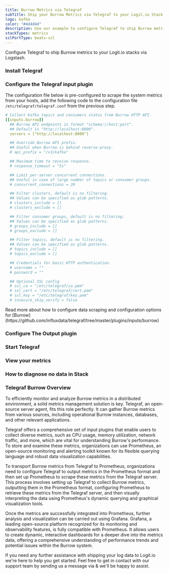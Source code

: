 ```yaml
---
title: Burrow Metrics via Telegraf
subTitle: Ship your Burrow Metrics via Telegraf to your Logit.io Stack
logo: kafka
color: "#4d4d4d"
description: Use our example to configure Telegraf to ship Burrow metrics to your Logit.io stacks. Configure Telegraf to send Burrow metrics to Logstash or Elastic.
stackTypes: metrics
sslPortType: beats-ssl
---
```


Configure Telegraf to ship Burrow metrics to your Logit.io stacks via Logstash.

<Steps>

  ### Install Telegraf

  <InstallTelegraf />

  ### Configure the Telegraf input plugin

  The configuration file below is pre-configured to scrape the system metrics from your hosts, add the following code to the configuration file `/etc/telegraf/telegraf.conf` from the previous step.

  ```yaml copy
  # Collect Kafka topics and consumers status from Burrow HTTP API.
  [[inputs.burrow]]
    ## Burrow API endpoints in format "schema://host:port".
    ## Default is "http://localhost:8000".
    servers = ["http://localhost:8000"]

    ## Override Burrow API prefix.
    ## Useful when Burrow is behind reverse-proxy.
    # api_prefix = "/v3/kafka"

    ## Maximum time to receive response.
    # response_timeout = "5s"

    ## Limit per-server concurrent connections.
    ## Useful in case of large number of topics or consumer groups.
    # concurrent_connections = 20

    ## Filter clusters, default is no filtering.
    ## Values can be specified as glob patterns.
    # clusters_include = []
    # clusters_exclude = []

    ## Filter consumer groups, default is no filtering.
    ## Values can be specified as glob patterns.
    # groups_include = []
    # groups_exclude = []

    ## Filter topics, default is no filtering.
    ## Values can be specified as glob patterns.
    # topics_include = []
    # topics_exclude = []

    ## Credentials for basic HTTP authentication.
    # username = ""
    # password = ""

    ## Optional SSL config
    # ssl_ca = "/etc/telegraf/ca.pem"
    # ssl_cert = "/etc/telegraf/cert.pem"
    # ssl_key = "/etc/telegraf/key.pem"
    # insecure_skip_verify = false
  ```

  <Callout type="info">
    Read more about how to configure data scraping and configuration options for [Burrow](https://github.com/influxdata/telegraf/tree/master/plugins/inputs/burrow)
  </Callout>

  ### Configure The Output plugin

  <TelegrafOutputPlugin />

  ### Start Telegraf

  <StartTelegraf />

  ### View your metrics
  <LaunchStack source="Burrow_Metrics_via_Telegraf" utmMedium="metrics" utmCampaign="telegraf-Burrow-metrics" />

  ### How to diagnose no data in Stack

  <DiagnoseNoData />

</Steps>

### Telegraf Burrow Overview

To efficiently monitor and analyze Burrow metrics in a distributed environment, a solid metrics management solution is key. Telegraf, an 
open-source server agent, fits this role perfectly. It can gather Burrow metrics from various sources, including operational Burrow instances, 
databases, and other relevant applications.

Telegraf offers a comprehensive set of input plugins that enable users to collect diverse metrics, such as CPU usage, memory utilization, network 
traffic, and more, which are vital for understanding Burrow's performance. To store and examine these metrics, organizations can use Prometheus, 
an open-source monitoring and alerting toolkit known for its flexible querying language and robust data visualization capabilities.

To transport Burrow metrics from Telegraf to Prometheus, organizations need to configure Telegraf to output metrics in the Prometheus format and 
then set up Prometheus to scrape these metrics from the Telegraf server. This process involves setting up Telegraf to collect Burrow metrics, 
outputting them in the Prometheus format, configuring Prometheus to retrieve these metrics from the Telegraf server, and then visually interpreting 
the data using Prometheus's dynamic querying and graphical visualization tools.

Once the metrics are successfully integrated into Prometheus, further analysis and visualization can be carried out using Grafana. Grafana, a 
leading open-source platform recognized for its monitoring and observability features, is fully compatible with Prometheus. It allows users to 
create dynamic, interactive dashboards for a deeper dive into the metrics data, offering a comprehensive understanding of performance trends and 
potential issues within the Burrow system.

If you need any further assistance with shipping your log data to Logit.io we're here to help you get started. Feel free to get in contact with 
our support team by sending us a message via <IntercomButton text="live chat" /> & we'll be happy to assist.